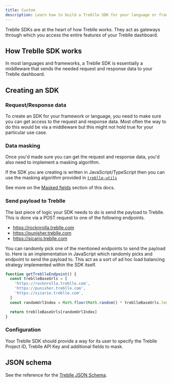 ```yaml
---
title: Custom
description: Learn how to build a Treblle SDK for your language or framework.
---
```


Treblle SDKs are at the heart of how Treblle works. They act as gateways through which you access the entire features of your Treblle dashboard.

## How Treblle SDK works

In most languages and frameworks, a Treblle SDK is essentially a middleware that sends the needed request and response data to your Treblle dashboard.


## Creating an SDK


### Request/Response data

To create an SDK for your framework or language, you need to make sure you can get access to the request and response data. Most often the way to do this would be via a middleware but this might not hold true for your particular use case.

### Data masking

Once you'd made sure you can get the request and response data, you'd also need to implement a masking algorithm.

If the SDK you are creating is written in JavaScript/TypeScript then you can use the masking algorithm provided in [`treblle-utils`](https://github.com/treblle/treblle-utils)

See more on the [Masked fields](/security/masking/) section of this docs.

### Send payload to Treblle

The last piece of logic your SDK needs to do is send the payload to Treblle. This is done via a POST request to one of the following endpoints.

- https://rocknrolla.treblle.com
- https://punisher.treblle.com
- https://sicario.treblle.com

You can randomly pick one of the mentioned endpoints to send the payload to. Here is an implementation in JavaScript which randomly picks and endpoint to send the payload to. This act as a sort of ad hoc load balancing strategy implemented within the SDK itself.

```js
function getTreblleEndpoint() {
  const treblleBaseUrls = [
    'https://rocknrolla.treblle.com',
    'https://punisher.treblle.com',
    'https://sicario.treblle.com',
  ]
  const randomUrlIndex = Math.floor(Math.random() * treblleBaseUrls.length)

  return treblleBaseUrls[randomUrlIndex]
}
```

### Configuration

Your Treblle SDK should provide a way for its user to specify the Treblle Project ID, Treblle API Key and additional fields to mask.


## JSON schema

See the reference for the [Treblle JSON Schema](/reference/json-schema/).
